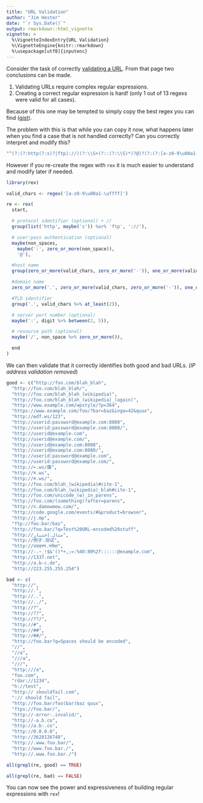 ```yaml
---
title: "URL Validation"
author: "Jim Hester"
date: "`r Sys.Date()`"
output: rmarkdown::html_vignette
vignette: >
  %\VignetteIndexEntry{URL Validation}
  %\VignetteEngine{knitr::rmarkdown}
  %\usepackage[utf8]{inputenc}
---
```


Consider the task of correctly [validating a URL](https://mathiasbynens.be/demo/url-regex).
From that page two conclusions can be made.

1. Validating URLs require complex regular expressions.
2. Creating a correct regular expression is hard! (only 1 out of 13 regexs were valid for all cases).

Because of this one may be tempted to simply copy the best regex you can find ([gist](https://gist.github.com/dperini/729294)).

The problem with this is that while you can copy it now, what happens later when you find a case that is not handled correctly?  Can you correctly interpret and modify this?
```r
"^(?:(?:http(?:s)?|ftp)://)(?:\\S+(?::(?:\\S)*)?@)?(?:(?:[a-z0-9\u00a1-uffff](?:-)*)*(?:[a-z0-9\u00a1-\uffff])+)(?:\\.(?:[a-z0-9\u00a1-\uffff](?:-)*)*(?:[a-z0-9\u00a1-\uffff])+)*(?:\\.(?:[a-z0-9\u00a1-\uffff]){2,})(?::(?:\\d){2,5})?(?:/(?:\\S)*)?$"
```

However if you re-create the regex with `rex` it is much easier to understand and modify later if needed.
```r
library(rex)

valid_chars <- regex('[a-z0-9\u00a1-\uffff]')

re <- rex(
  start,

  # protocol identifier (optional) + //
  group(list('http', maybe('s')) %or% 'ftp', '://'),

  # user:pass authentication (optional)
  maybe(non_spaces,
    maybe(':', zero_or_more(non_space)),
    '@'),

  #host name
  group(zero_or_more(valid_chars, zero_or_more('-')), one_or_more(valid_chars)),

  #domain name
  zero_or_more('.', zero_or_more(valid_chars, zero_or_more('-')), one_or_more(valid_chars)),

  #TLD identifier
  group('.', valid_chars %>% at_least(2)),

  # server port number (optional)
  maybe(':', digit %>% between(2, 5)),

  # resource path (optional)
  maybe('/', non_space %>% zero_or_more()),

  end
)
```

We can then validate that it correctly identifies both good and bad URLs. (_IP address validation removed_)

```r
good <- c("http://foo.com/blah_blah",
  "http://foo.com/blah_blah/",
  "http://foo.com/blah_blah_(wikipedia)",
  "http://foo.com/blah_blah_(wikipedia)_(again)",
  "http://www.example.com/wpstyle/?p=364",
  "https://www.example.com/foo/?bar=baz&inga=42&quux",
  "http://✪df.ws/123",
  "http://userid:password@example.com:8080",
  "http://userid:password@example.com:8080/",
  "http://userid@example.com",
  "http://userid@example.com/",
  "http://userid@example.com:8080",
  "http://userid@example.com:8080/",
  "http://userid:password@example.com",
  "http://userid:password@example.com/",
  "http://➡.ws/䨹",
  "http://⌘.ws",
  "http://⌘.ws/",
  "http://foo.com/blah_(wikipedia)#cite-1",
  "http://foo.com/blah_(wikipedia)_blah#cite-1",
  "http://foo.com/unicode_(✪)_in_parens",
  "http://foo.com/(something)?after=parens",
  "http://☺.damowmow.com/",
  "http://code.google.com/events/#&product=browser",
  "http://j.mp",
  "ftp://foo.bar/baz",
  "http://foo.bar/?q=Test%20URL-encoded%20stuff",
  "http://مثال.إختبار",
  "http://例子.测试",
  "http://उदाहरण.परीक्षा",
  "http://-.~_!$&'()*+,;=:%40:80%2f::::::@example.com",
  "http://1337.net",
  "http://a.b-c.de",
  "http://223.255.255.254")

bad <- c(
  "http://",
  "http://.",
  "http://..",
  "http://../",
  "http://?",
  "http://??",
  "http://??/",
  "http://#",
  "http://##",
  "http://##/",
  "http://foo.bar?q=Spaces should be encoded",
  "//",
  "//a",
  "///a",
  "///",
  "http:///a",
  "foo.com",
  "rdar://1234",
  "h://test",
  "http:// shouldfail.com",
  ":// should fail",
  "http://foo.bar/foo(bar)baz quux",
  "ftps://foo.bar/",
  "http://-error-.invalid/",
  "http://-a.b.co",
  "http://a.b-.co",
  "http://0.0.0.0",
  "http://3628126748",
  "http://.www.foo.bar/",
  "http://www.foo.bar./",
  "http://.www.foo.bar./")

all(grepl(re, good) == TRUE)

all(grepl(re, bad) == FALSE)
```

You can now see the power and expressiveness of building regular expressions with `rex`!
